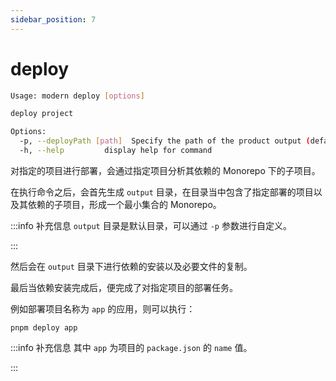 ```yaml
---
sidebar_position: 7
---
```

# deploy

```bash
Usage: modern deploy [options]

deploy project

Options:
  -p, --deployPath [path]  Specify the path of the product output (default: "output")
  -h, --help         display help for command
```

对指定的项目进行部署，会通过指定项目分析其依赖的 Monorepo 下的子项目。

在执行命令之后，会首先生成 `output` 目录，在目录当中包含了指定部署的项目以及其依赖的子项目，形成一个最小集合的 Monorepo。

:::info 补充信息
`output` 目录是默认目录，可以通过 `-p` 参数进行自定义。

:::

然后会在 `output` 目录下进行依赖的安装以及必要文件的复制。

最后当依赖安装完成后，便完成了对指定项目的部署任务。

例如部署项目名称为 `app` 的应用，则可以执行：

```
pnpm deploy app
```

:::info 补充信息
其中 `app` 为项目的 `package.json` 的 `name` 值。

:::
